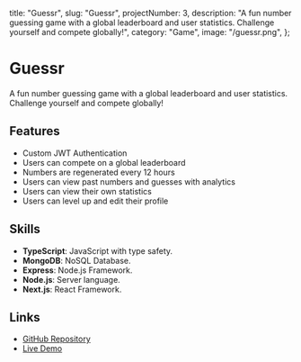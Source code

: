   title: "Guessr",
  slug: "Guessr",
  projectNumber: 3,
  description:
    "A fun number guessing game with a global leaderboard and user statistics. Challenge yourself and compete globally!",
  category: "Game",
  image: "/guessr.png",
};

# Guessr

A fun number guessing game with a global leaderboard and user statistics. Challenge yourself and compete globally!

## Features

- Custom JWT Authentication
- Users can compete on a global leaderboard
- Numbers are regenerated every 12 hours
- Users can view past numbers and guesses with analytics
- Users can view their own statistics
- Users can level up and edit their profile

## Skills

- **TypeScript**: JavaScript with type safety.
- **MongoDB**: NoSQL Database.
- **Express**: Node.js Framework.
- **Node.js**: Server language.
- **Next.js**: React Framework.

## Links

- [GitHub Repository](https://github.com/colinguinane1/guessr-front-end)
- [Live Demo](https://guessr.c-g.dev)
